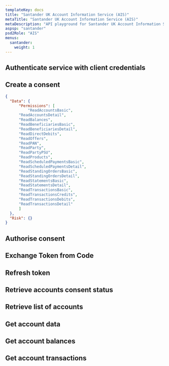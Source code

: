 ```yaml
---
templateKey: docs
title: "Santander UK Account Information Service (AIS)"
metaTitle: "Santander UK Account Information Service (AIS)"
metaDescription: "API playground for Santander UK Account Information Service (AIS)"
aspsp: "santander"
psd2Role: "AIS"
menus:
  santander: 
    weight: 1
---
```






  <step>

  ## Authenticate service with client credentials

  <CreateClientCredentialsToken/>
  </step>
  <step>

  ## Create a consent

  ```json
  {
    "Data": {
        "Permissions": [
            "ReadAccountsBasic",
        "ReadAccountsDetail",
        "ReadBalances",
        "ReadBeneficiariesBasic",
        "ReadBeneficiariesDetail",
        "ReadDirectDebits",
        "ReadOffers",
        "ReadPAN",
        "ReadParty",
        "ReadPartyPSU",
        "ReadProducts",
        "ReadScheduledPaymentsBasic",
        "ReadScheduledPaymentsDetail",
        "ReadStandingOrdersBasic",
        "ReadStandingOrdersDetail",
        "ReadStatementsBasic",
        "ReadStatementsDetail",
        "ReadTransactionsBasic",
        "ReadTransactionsCredits",
        "ReadTransactionsDebits",
        "ReadTransactionsDetail"
        ]
    },
    "Risk": {}
}
  ```

  <StepCreateAccountConsent />
  </step>
  <step>

  ## Authorise consent

  <AuthoriseOpenBankingStep/>
  </step>
  <step>

  ## Exchange Token from Code

  <CreateToken/>
  </step>
  <step>

  ## Refresh token

  <RefreshToken/>
  </step>
  <step>

  ## Retrieve accounts consent status

  <AccountConsentStatus/>
  </step>
  <step>

  ## Retrieve list of accounts

  <StepAccounts/>
  </step>
  <step>

  ## Get account data

  <StepAccount/>
  </step>
  <step>

  ## Get account balances

  <StepBalances/>
  </step>
  <step>

  ## Get account transactions

  <StepTransactions/>
  </step>